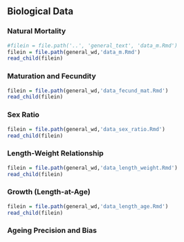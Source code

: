 ## Biological Data

### Natural Mortality

```r
#filein = file.path('..', 'general_text', 'data_m.Rmd')
filein = file.path(general_wd,'data_m.Rmd')
read_child(filein)
```


### Maturation and Fecundity

```r
filein = file.path(general_wd,'data_fecund_mat.Rmd')
read_child(filein)
```

### Sex Ratio

```r
filein = file.path(general_wd,'data_sex_ratio.Rmd')
read_child(filein)
```


### Length-Weight Relationship

```r
filein = file.path(general_wd,'data_length_weight.Rmd')
read_child(filein)
```

### Growth (Length-at-Age)

```r
filein = file.path(general_wd,'data_length_age.Rmd')
read_child(filein)
```

### Ageing Precision and Bias
